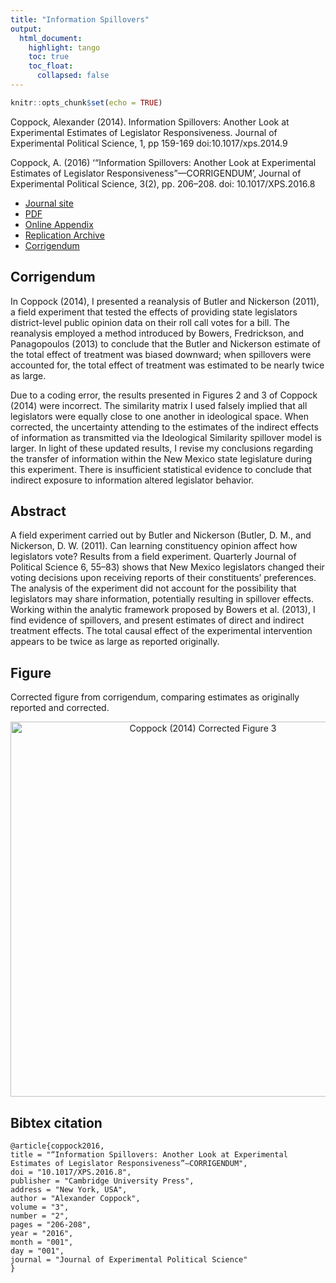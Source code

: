 ```yaml
---
title: "Information Spillovers"
output: 
  html_document:
    highlight: tango
    toc: true
    toc_float:
      collapsed: false
---
```


```r
knitr::opts_chunk$set(echo = TRUE)
```

Coppock, Alexander (2014). Information Spillovers: Another Look at Experimental Estimates of Legislator Responsiveness. Journal of Experimental Political Science, 1, pp 159-169 doi:10.1017/xps.2014.9

Coppock, A. (2016) ‘“Information Spillovers: Another Look at Experimental Estimates of Legislator Responsiveness”—CORRIGENDUM’, Journal of Experimental Political Science, 3(2), pp. 206–208. doi: 10.1017/XPS.2016.8


- [Journal site](http://journals.cambridge.org/abstract_S2052263014000098)
- [PDF](papers/Coppock_informationspillovers.pdf)
- [Online Appendix](papers/ACCG_list_appendix.pdf)
- [Replication Archive](https://dataverse.harvard.edu/dataset.xhtml?persistentId=doi:10.7910/DVN/29984)
- [Corrigendum](papers/Coppock_informationspillovers_corrigendum.pdf)

## Corrigendum

In Coppock (2014), I presented a reanalysis of Butler and Nickerson (2011), a field experiment that tested the effects of providing state legislators district-level public opinion data on their roll call votes for a bill. The reanalysis employed a method introduced by Bowers, Fredrickson, and Panagopoulos (2013) to conclude that the Butler and Nickerson estimate of the total effect of treatment was biased downward; when spillovers were accounted for, the total effect of treatment was estimated to be nearly twice as large.

Due to a coding error, the results presented in Figures 2 and 3 of Coppock (2014) were incorrect. The similarity matrix I used falsely implied that all legislators were equally close to one another in ideological space. When corrected, the uncertainty attending to the estimates of the indirect effects of information as transmitted via the Ideological Similarity spillover model is larger. In light of these updated results, I revise my conclusions regarding the transfer of information within the New Mexico state legislature during this experiment. There is insufficient statistical evidence to conclude that indirect exposure to information altered legislator behavior.

## Abstract

A field experiment carried out by Butler and Nickerson (Butler, D. M., and Nickerson, D. W. (2011). Can learning constituency opinion affect how legislators vote? Results from a field experiment. Quarterly Journal of Political Science 6, 55–83) shows that New Mexico legislators changed their voting decisions upon receiving reports of their constituents' preferences. The analysis of the experiment did not account for the possibility that legislators may share information, potentially resulting in spillover effects. Working within the analytic framework proposed by Bowers et al. (2013), I find evidence of spillovers, and present estimates of direct and indirect treatment effects. The total causal effect of the experimental intervention appears to be twice as large as reported originally.

## Figure

Corrected figure from corrigendum, comparing estimates as originally reported and corrected.

<center><img src="Images/Coppock_information_spillovers_fig.png" alt="Coppock (2014) Corrected Figure 3" width="600"></center>

## Bibtex citation

```
@article{coppock2016,
title = "“Information Spillovers: Another Look at Experimental Estimates of Legislator Responsiveness”—CORRIGENDUM",
doi = "10.1017/XPS.2016.8",
publisher = "Cambridge University Press",
address = "New York, USA",
author = "Alexander Coppock",
volume = "3",
number = "2",
pages = "206-208",
year = "2016",
month = "001",
day = "001",
journal = "Journal of Experimental Political Science"
}

```